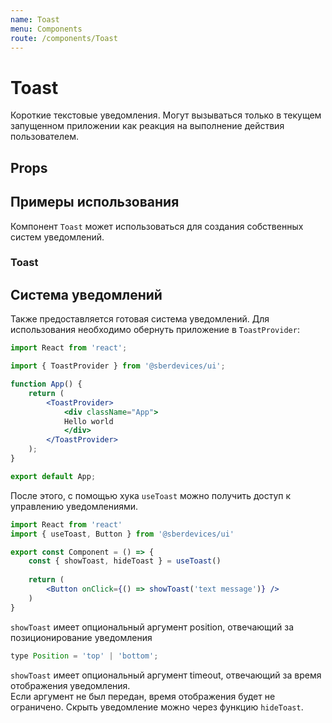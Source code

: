```yaml
---
name: Toast
menu: Components
route: /components/Toast
---
```





<ThemeSelect />

# Toast
Короткие текстовые уведомления. Могут вызываться только в текущем запущенном приложении как реакция на выполнение действия пользователем.

## Props
<Props of={Toast} />


## Примеры использования
Компонент ``Toast`` может использоваться для создания собственных систем уведомлений.  

### Toast
<Playground>
  <ThemeBackground>
        <Toast text="Short Text Message Without Action" />
  </ThemeBackground>
</Playground>

## Система уведомлений
Также предоставляется готовая система уведомлений. Для использования необходимо обернуть приложение в ``ToastProvider``:

```jsx
import React from 'react';

import { ToastProvider } from '@sberdevices/ui';

function App() {
    return (
        <ToastProvider>
            <div className="App">
            Hello world
            </div>
        </ToastProvider>
    );
}

export default App;
```

После этого, с помощью хука ``useToast`` можно получить доступ к управлению уведомлениями.

```jsx
import React from 'react'
import { useToast, Button } from '@sberdevices/ui'

export const Component = () => {
    const { showToast, hideToast } = useToast()
    
    return (
        <Button onClick={() => showToast('text message')} />
    )
}
```

``showToast`` имеет опциональный аргумент position, отвечающий за позиционирование уведомления
```jsx
type Position = 'top' | 'bottom';
```

``showToast`` имеет опциональный аргумент timeout, отвечающий за время отображения уведомления.  
Если аргумент не был передан, время отображения будет не ограничено. Скрыть уведомление можно через функцию ``hideToast``.  
